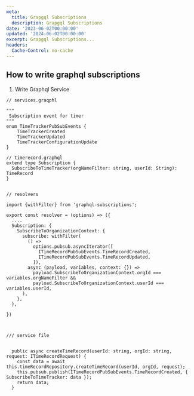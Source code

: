```yaml
---
meta:
  title: Grapgql Subscriptions
  description: Grapgql Subscriptions
date: '2023-06-02T00:00:00'
updated: '2024-06-02T00:00:00'
excerpt: Grapgql Subscriptions...
headers:
  Cache-Control: no-cache
---
```


## How to write graphql subscriptions


1. Write Graphql Service

```
// services.graqphl

"""
 Subscription event for timer
"""
enum TimeTrackerPubSubEvents {
    TimeTrackerCreated
    TimeTrackerUpdated
    TimeTrackerConfigurationUpdate
}

// timerecord.graphql
extend type Subscription {
  SubscribeToTimeTracker(orgNameFilter: string, userId: String): TimeRecord
}


// resolvers

import {withFilter} from 'graphql-subscriptions';

export const resolver = (options) => ({
  ....
  Subscription: {
    SubscribeToOrganizationContext: {
      subscribe: withFilter(
        () =>
          options.pubsub.asyncIterator([
            ITimeRecordPubSubEvents.TimeRecordCreated,
            ITimeRecordPubSubEvents.TimeRecordUpdated,
          ]),
        async (payload, variables, context: {}) =>
          payload.SubscribeToOrganizationContext.orgId === variables.orgNameFilter &&
          payload.SubscribeToOrganizationContext.userId === variables.userId,
      ),
    },
  },

})



/// service file


  public async createTimeRecord(userId: string, orgId: string, request: ITimeRecordRequest) {
    const data = await this.timeRecordRepository.createTimeRecord(userId, orgId, request);
    this.pubsub.publish(ITimeRecordPubSubEvents.TimeRecordCreated, { SubscribeToTimeTracker: data });
    return data;
  }


```